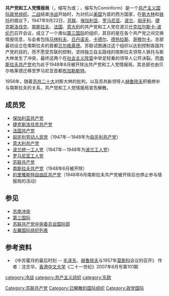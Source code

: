 {{Infobox Political Party
|colorcode = red
|name = 共产党和工人党情报局
|native_name ={{lang|ru|Информационное бюро коммунистических и рабочих партий}}
|founded = 1947年9月22日
|dissolved = 1956年4月7日
|newspaper = 《争取持久和平，争取人民民主！》
|headquarters = {{flagicon|南斯拉夫|1946}} [[南斯拉夫社会主义联邦共和国|南斯拉夫]][[贝尔格莱德|贝尔格莱德]]（1947年－1948年）<br>{{flagicon|罗马尼亚|1948}} [[罗马尼亚社会主义共和国|罗马尼亚]][[布加勒斯特|布加勒斯特]]（1948年－1956年）
|ideology = {{unbulleted list|[[共产主义|共产主义]]|[[马克思列宁主义|马克思列宁主义]]|[[斯大林主义|斯大林主义]]}}
|international =
|predecessor = [[第三国际|共产国际]]
|successor = 
|armed_wing = 
|youth_wing = 
|colours = {{color box|red}} [[红色|红色]]
}}
'''共产党和工人党情报局'''（{{lang-ru|Информационное бюро коммунистических и рабочих партий}}，缩写为{{lang|ru|Коминформ}}或{{lang|ru|Коминформбюро}}；{{lang-en|Communist Information Bureau}}，缩写为Cominform）是一个[[共产主义|共产主义]][[国际政党组织|国际政党组织]]。[[二战|二战]]结束[[冷战|冷战]]开始时，为对抗以[[美国|美国]]为首的西方国家，在[[斯大林|斯大林]]和[[铁托|铁托]]的倡议下，1947年9月22日，[[苏联|苏联]]、[[保加利亚|保加利亚]]、[[罗马尼亚|罗马尼亚]]、[[波兰|波兰]]、[[匈牙利|匈牙利]]、[[捷克斯洛伐克|捷克斯洛伐克]]、[[南斯拉夫|南斯拉夫]]、[[法国|法国]]、[[意大利|意大利]]的共产党和工人党在波兰[[什克拉尔斯卡-波伦巴|什克拉尔斯卡-波伦巴]]召开会议，成立了一个类似[[第三国际|第三国际]]的组织，其目的是在各个共产党之间交换情报信息，与会者包括[[马林科夫|马林科夫]]、[[日丹诺夫|日丹诺夫]]、[[卡德尔|卡德尔]]、[[德热拉斯|德热拉斯]]、[[哥穆尔卡|哥穆尔卡]]。总部最初设立在南斯拉夫的首都[[贝尔格莱德|贝尔格莱德]]。苏联试图通过这个组织以达到控制各国共产党的目的，而不愿受苏联的控制，坚持独立自主路线的南斯拉夫领导人铁托与斯大林发生了冲突，最终这两个在[[社会主义阵营|社会主义阵营]]中举足轻重的领导人公开决裂。而[[南斯拉夫共产党|南斯拉夫共产党]]也为此于1948年6月被开除出共产党和工人党情报局，其总部也由贝尔格莱德迁移至罗马尼亚首都[[布加勒斯特|布加勒斯特]]。

1956年，随着[[苏共二十大|苏共二十大]]对斯大林的批判，以及苏共新领导人[[赫鲁晓夫|赫鲁晓夫]]积极修补与南斯拉夫的关系，共产党和工人党情报局宣告解散。

==成员党==
*[[保加利亚共产党|保加利亚共产党]]
*[[捷克斯洛伐克共产党|捷克斯洛伐克共产党]]
*[[法国共产党|法国共产党]]
*[[匈牙利劳动人民党|匈牙利劳动人民党]]（1947年－1948年为[[匈牙利共产党|匈牙利共产党]]）
*[[意大利共产党|意大利共产党]]
*[[波兰统一工人党|波兰统一工人党]]（1947年－1948年为[[波兰工人党|波兰工人党]]）
*[[罗马尼亚共产党|罗马尼亚工人党]]
*[[苏联共产党|苏联共产党]]
*[[南斯拉夫共产主义者联盟|南斯拉夫共产党]]（1948年6月被开除）
*[[的里雅斯特自由区共产党|的里雅斯特自由区共产党]]（1948年6月南斯拉夫共产党被开除后也停止参与情报局的活动）

==参见==
*[[苏南冲突|苏南冲突]]
*[[第三国际|第三国际]]
*[[苏联共产党中央委员会国际部|苏联共产党中央委员会国际部]]
*[[左翼国际组织列表|左翼国际组织列表]]

==参考资料==
* 《中苏蜜月的最后时刻 -- [[毛泽东|毛泽东]]、[[赫鲁晓夫|赫鲁晓夫]]与1957年[[莫斯科|莫斯科]]会议的召开》 作者：沈志华。[[香港中文大学|香港中文大学]]《二十一世纪》2007年6月号第101期
{{国际政党组织}}
{{authority control}}
[[category:冷战|category:冷战]]
[[category:共产主义组织|category:共产主义组织]]
[[category:东欧|category:东欧]]
[[Category:苏联共产党|Category:苏联共产党]]
[[Category:已解散的国际组织|Category:已解散的国际组织]]
[[Category:政党国际|Category:政党国际]]